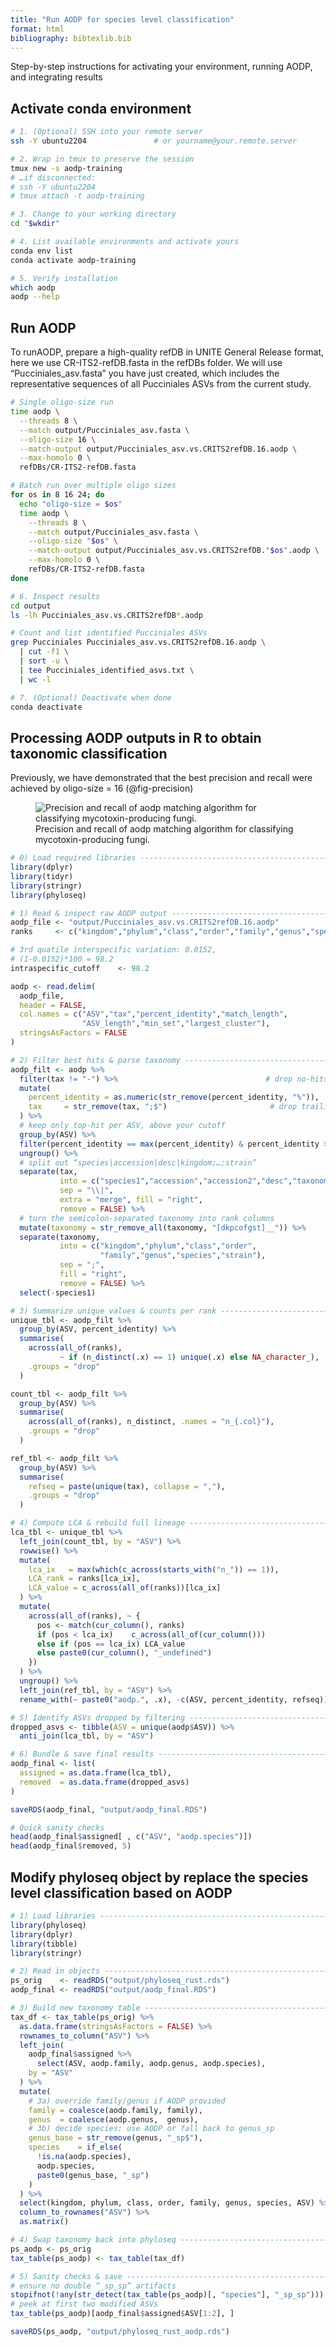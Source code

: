 ```yaml
---
title: "Run AODP for species level classification"
format: html
bibliography: bibtexlib.bib
---
```


::: custom-header-title
Step-by-step instructions for activating your environment, running AODP, and integrating results
:::


## Activate conda environment

::: bashblock
```bash

# 1. (Optional) SSH into your remote server
ssh -Y ubuntu2204               # or yourname@your.remote.server

# 2. Wrap in tmux to preserve the session
tmux new -s aodp-training
# …if disconnected:
# ssh -Y ubuntu2204
# tmux attach -t aodp-training

# 3. Change to your working directory
cd "$wkdir"

# 4. List available environments and activate yours
conda env list
conda activate aodp-training

# 5. Verify installation
which aodp
aodp --help

```
:::

## Run AODP

To runAODP, prepare a high-quality refDB in UNITE General Release format, here we use CR-ITS2-refDB.fasta in the refDBs folder. We will use "Pucciniales_asv.fasta" you have just created, which includes the representative sequences of all Pucciniales ASVs from the current study.

::: bashblock
```bash

# Single oligo-size run
time aodp \
  --threads 8 \
  --match output/Pucciniales_asv.fasta \
  --oligo-size 16 \
  --match-output output/Pucciniales_asv.vs.CRITS2refDB.16.aodp \
  --max-homolo 0 \
  refDBs/CR-ITS2-refDB.fasta

# Batch run over multiple oligo sizes
for os in 8 16 24; do
  echo "oligo-size = $os"
  time aodp \
    --threads 8 \
    --match output/Pucciniales_asv.fasta \
    --oligo-size "$os" \
    --match-output output/Pucciniales_asv.vs.CRITS2refDB."$os".aodp \
    --max-homolo 0 \
    refDBs/CR-ITS2-refDB.fasta
done

# 6. Inspect results
cd output
ls -lh Pucciniales_asv.vs.CRITS2refDB*.aodp

# Count and list identified Pucciniales ASVs
grep Pucciniales Pucciniales_asv.vs.CRITS2refDB.16.aodp \
  | cut -f1 \
  | sort -u \
  | tee Pucciniales_identified_asvs.txt \
  | wc -l

# 7. (Optional) Deactivate when done
conda deactivate

```
:::

## Processing AODP outputs in R to obtain taxonomic classification

Previously, we have demonstrated that the best precision and recall were achieved by oligo-size = 16 (@fig-precision)

![Precision and recall of aodp matching algorithm for classifying mycotoxin-producing fungi.](images/aodp.precision.recall.png){#fig-precision}

::: rblock
```r

# 0) Load required libraries ------------------------------------------------
library(dplyr)
library(tidyr)
library(stringr)
library(phyloseq)

# 1) Read & inspect raw AODP output ----------------------------------------
aodp_file <- "output/Pucciniales_asv.vs.CRITS2refDB.16.aodp"
ranks     <- c("kingdom","phylum","class","order","family","genus","species","strain")

# 3rd quatile interspecific variation: 0.0152, 
# (1-0.0152)*100 = 98.2
intraspecific_cutoff    <- 98.2 

aodp <- read.delim(
  aodp_file,
  header = FALSE,
  col.names = c("ASV","tax","percent_identity","match_length",
                "ASV_length","min_set","largest_cluster"),
  stringsAsFactors = FALSE
)

# 2) Filter best hits & parse taxonomy -------------------------------------
aodp_filt <- aodp %>%
  filter(tax != "-") %>%                                 # drop no‐hits
  mutate(
    percent_identity = as.numeric(str_remove(percent_identity, "%")),        # "xx.x%" → numeric
    tax     = str_remove(tax, ";$")                       # drop trailing semicolon
  ) %>%
  # keep only top‐hit per ASV, above your cutoff
  group_by(ASV) %>%
  filter(percent_identity == max(percent_identity) & percent_identity >= intraspecific_cutoff) %>%
  ungroup() %>%
  # split out “species|accession|desc|kingdom;…;strain”
  separate(tax,
           into = c("species1","accession","accession2","desc","taxonomy"),
           sep = "\\|",
           extra = "merge", fill = "right",
           remove = FALSE) %>%
  # turn the semicolon‐separated taxonomy into rank columns
  mutate(taxonomy = str_remove_all(taxonomy, "[dkpcofgst]__")) %>%
  separate(taxonomy,
           into = c("kingdom","phylum","class","order",
                    "family","genus","species","strain"),
           sep = ";",
           fill = "right",
           remove = FALSE) %>%
  select(-species1)

# 3) Summarize unique values & counts per rank ----------------------------
unique_tbl <- aodp_filt %>%
  group_by(ASV, percent_identity) %>%
  summarise(
    across(all_of(ranks),
           ~ if (n_distinct(.x) == 1) unique(.x) else NA_character_),
    .groups = "drop"
  )

count_tbl <- aodp_filt %>%
  group_by(ASV) %>%
  summarise(
    across(all_of(ranks), n_distinct, .names = "n_{.col}"),
    .groups = "drop"
  )

ref_tbl <- aodp_filt %>%
  group_by(ASV) %>%
  summarise(
    refseq = paste(unique(tax), collapse = ","),
    .groups = "drop"
  )

# 4) Compute LCA & rebuild full lineage -----------------------------------
lca_tbl <- unique_tbl %>%
  left_join(count_tbl, by = "ASV") %>%
  rowwise() %>%
  mutate(
    lca_ix   = max(which(c_across(starts_with("n_")) == 1)),
    LCA_rank = ranks[lca_ix],
    LCA_value = c_across(all_of(ranks))[lca_ix]
  ) %>%
  mutate(
    across(all_of(ranks), ~ {
      pos <- match(cur_column(), ranks)
      if (pos < lca_ix)    c_across(all_of(cur_column()))
      else if (pos == lca_ix) LCA_value
      else paste0(cur_column(), "_undefined")
    })
  ) %>%
  ungroup() %>%
  left_join(ref_tbl, by = "ASV") %>%
  rename_with(~ paste0("aodp.", .x), -c(ASV, percent_identity, refseq))

# 5) Identify ASVs dropped by filtering -----------------------------------
dropped_asvs <- tibble(ASV = unique(aodp$ASV)) %>%
  anti_join(lca_tbl, by = "ASV")

# 6) Bundle & save final results ------------------------------------------
aodp_final <- list(
  assigned = as.data.frame(lca_tbl),
  removed  = as.data.frame(dropped_asvs)
)

saveRDS(aodp_final, "output/aodp_final.RDS")

# Quick sanity checks
head(aodp_final$assigned[ , c("ASV", "aodp.species")])
head(aodp_final$removed, 5)

```
:::

## Modify phyloseq object by replace the species level classification based on AODP

::: rblock
```r

# 1) Load libraries ---------------------------------------------------------
library(phyloseq)
library(dplyr)
library(tibble)
library(stringr)

# 2) Read in objects -------------------------------------------------------
ps_orig    <- readRDS("output/phyloseq_rust.rds")
aodp_final <- readRDS("output/aodp_final.RDS")

# 3) Build new taxonomy table ---------------------------------------------
tax_df <- tax_table(ps_orig) %>% 
  as.data.frame(stringsAsFactors = FALSE) %>% 
  rownames_to_column("ASV") %>% 
  left_join(
    aodp_final$assigned %>% 
      select(ASV, aodp.family, aodp.genus, aodp.species),
    by = "ASV"
  ) %>% 
  mutate(
    # 3a) override family/genus if AODP provided
    family = coalesce(aodp.family, family),
    genus  = coalesce(aodp.genus,  genus),
    # 3b) decide species: use AODP or fall back to genus_sp
    genus_base = str_remove(genus, "_sp$"),
    species    = if_else(
      !is.na(aodp.species),
      aodp.species,
      paste0(genus_base, "_sp")
    )
  ) %>% 
  select(kingdom, phylum, class, order, family, genus, species, ASV) %>% 
  column_to_rownames("ASV") %>% 
  as.matrix()

# 4) Swap taxonomy back into phyloseq --------------------------------------
ps_aodp <- ps_orig
tax_table(ps_aodp) <- tax_table(tax_df)

# 5) Sanity checks & save --------------------------------------------------
# ensure no double “_sp_sp” artifacts
stopifnot(!any(str_detect(tax_table(ps_aodp)[, "species"], "_sp_sp")))
# peek at first two modified ASVs
tax_table(ps_aodp)[aodp_final$assigned$ASV[1:2], ]

saveRDS(ps_aodp, "output/phyloseq_rust_aodp.rds")

```
:::
